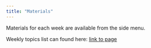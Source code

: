 ```yaml
---
title: "Materials"
---
```


Materials for each week are available from the side menu.

Weekly topics list can found here:  [link to page](/materials/info/index.qmd)

